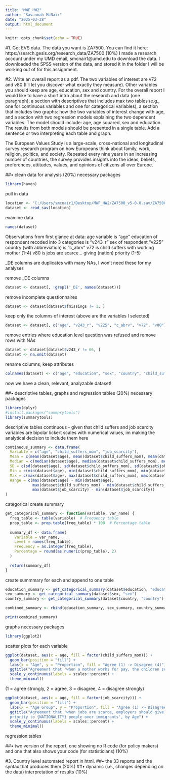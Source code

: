 ```yaml
---
title: "MWF_HW2"
author: "Savannah McNair"
date: "2025-03-28"
output: html_document
---
```


```r
knitr::opts_chunk$set(echo = TRUE)
```

#1. Get EVS data. The data you want is ZA7500. You can find it here: https://search.gesis.org/research_data/ZA7500 (10%)
I made a research account under my UMD email, smcnair1@umd.edu to download the data. I downloaded the SPSS version of the data, and stored it in the folder I will be working out of for this assignment.

#2. Write an overall report as a pdf.
The two variables of interest are v72 and v80 (I’ll let you discover what exactly they measure). Other variables
you should keep are age, education, sex and country. For the overall report I would like to have a short
intro about the research and data (one paragraph), a section with descriptives that includes max two tables
(e.g., one for continuous variables and one for categorical variables), a section that includes two graphs: how
the two variables of interest change with age, and a section with two regression models explaining the two
dependent variables. The model should include: age, age squared, sex and education. The results from both
models should be presented in a single table. Add a sentence or two interpreting each table and graph.

The European Values Study is a large-scale, cross-national and longitudinal survey research program on how Europeans think about family, work, religion, politics, and society. Repeated every nine years in an increasing number of countries, the survey provides insights into the ideas, beliefs, preferences, attitudes, values, and opinions of citizens all over Europe.

##• clean data for analysis (20%)
necessary packages
```r
library(haven)
```

pull in data 
```r
location <- "C:/Users/smcnair1/Desktop/MWF_HW2/ZA7500_v5-0-0.sav/ZA7500_v5-0-0.sav"
dataset <- read_sav(location)
```

examine data 
```r
names(dataset)
```

Observations from first glance at data:
age variable is "age"
education of respondent recoded into 3 categories is "v243_r"
sex of respondent "v225"
country (with abbreviation) is "c_abrv"
v72 is child suffers with working mother (1-4)
v80 is jobs are scarce... giving (nation) priority (1-5)

_DE columns are duplicates with many NAs, I won't need these for my analyses

remove _DE columns
```r
dataset <- dataset[, !grepl('_DE', names(dataset))]
```

remove incomplete questionnaires
```r
dataset <- dataset[dataset$fmissings != 1, ]
```

keep only the columns of interest (above are the variables I selected)
```r
dataset <- dataset[, c("age", "v243_r", "v225", "c_abrv", "v72", "v80")]
```

remove entries where education level question was refused and remove rows with NAs
```r
dataset <- dataset[dataset$v243_r != 66, ]
dataset <- na.omit(dataset)
```

rename columns, keep attributes
```r
colnames(dataset) <- c("age", "education", "sex", "country", "child_suffers_mom", "job_scarcity")
```

now we have a clean, relevant, analyzable dataset!

##• descriptive tables, graphs and regression tables (20%)
necessary packages
```r
library(dplyr)
#install.packages("summarytools")
library(summarytools)
```

descriptive tables
continuous - given that child suffers and job scarcity variables are bipolar lickert scales with numerical values, im making the analytical decision to include them here
```r
continuous_summary <- data.frame(
  Variable = c("age", "child_suffers_mom", "job_scarcity"),
  Mean = c(mean(dataset$age), mean(dataset$child_suffers_mom), mean(dataset$job_scarcity)),
  Median = c(median(dataset$age), median(dataset$child_suffers_mom), median(dataset$job_scarcity)),
  SD = c(sd(dataset$age), sd(dataset$child_suffers_mom), sd(dataset$job_scarcity)),
  Min = c(min(dataset$age), min(dataset$child_suffers_mom), min(dataset$job_scarcity)),
  Max = c(max(dataset$age), max(dataset$child_suffers_mom), max(dataset$job_scarcity)),
  Range = c(max(dataset$age) - min(dataset$age), 
            max(dataset$child_suffers_mom) - min(dataset$child_suffers_mom),
            max(dataset$job_scarcity) - min(dataset$job_scarcity))
)
```

categorical 
create summary
```r
get_categorical_summary <- function(variable, var_name) {
  freq_table <- table(variable)  # Frequency table
  prop_table <- prop.table(freq_table) * 100  # Percentage table
  
  summary_df <- data.frame(
    Variable = var_name,
    Level = names(freq_table),
    Frequency = as.integer(freq_table),
    Percentage = round(as.numeric(prop_table), 2)
  )
  
  return(summary_df)
}
```

create summmary for each and append to one table
```r
education_summary <- get_categorical_summary(dataset$education, "education")
sex_summary <- get_categorical_summary(dataset$sex, "sex")
country_summary <- get_categorical_summary(dataset$country, "country")

combined_summary <- rbind(education_summary, sex_summary, country_summary)

print(combined_summary)
```


graphs
necessary packages
```r
library(ggplot2)
```

scatter plots for each variable
```r
ggplot(dataset, aes(x = age, fill = factor(child_suffers_mom))) +
  geom_bar(position = "fill") +
  labs(x = "Age", y = "Proportion", fill = "Agree (1) -> Disagree (4)") +
  ggtitle("Agreement that 'when a mother works for pay, the children suffers', by Age") +
  scale_y_continuous(labels = scales::percent) +  
  theme_minimal()
```
(1 = agree strongly, 2 = agree, 3 = disagree, 4 = disagree strongly)

```r
ggplot(dataset, aes(x = age, fill = factor(job_scarcity))) +
  geom_bar(position = "fill") +
  labs(x = "Age Group", y = "Proportion", fill = "Agree (1) -> Disagree (5)") +
  ggtitle("Agreement that 'when jobs are scarce, employers should give 
  priority to {NATIONALITY} people over immigrants', by Age") +
  scale_y_continuous(labels = scales::percent) +
  theme_minimal()
```


regression tables

##• two version of the report, one showing no R code (for policy makers) and one that also shows your code (for statisticians) (10%)

#3. Country level automated report in html.
##• the 33 reports and the syntax that produces them (20%)
##• dynamic (i.e., changes depending on the data) interpretation of results (10%)